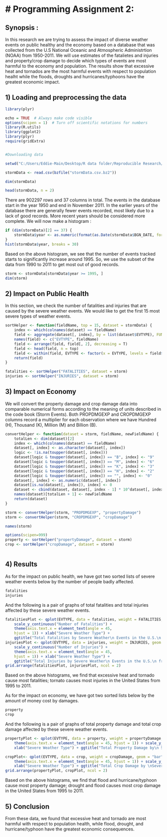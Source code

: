 # Programming Assignment 2:
========================================================

## Synopsis : 

In this research we are trying to assess the impact of diverse weather events on public healthy and the economy based on a database that was collected from the U.S National Oceanic and Atmospheric Administrtion (NOAA) from 1950-2011. We will use estimates of the fatalietes and injuries and property/crop damage to decide which types of events are most harmful to the economy and population. The results show that excessive heat and tornados are the most harmful events with respect to population healht while the floods, droughts and hurricanes/typhoons have the greatest economic impact.


## 1) Loading and preprocessing the data

```r

library(plyr)

echo = TRUE  # Always make code visible
options(scipen = 1)  # Turn off scientific notations for numbers
library(R.utils)
library(ggplot2)
library(plyr)
require(gridExtra)


#Downloading data

setwd("C:/Users/Eddie-Main/Desktop/R data folder/Reproducible Research/RepData_PeerAssessment2/")

stormData <- read.csv(bzfile("stormData.csv.bz2"))

dim(stormData)

head(stormData, n = 2)

```


There are 902297 rows and 37 columns in total. The events in the database start in the year 1950 and end in November 2011. In the earlier years of the database there are generally fewer events recorded, most likely due to a lack of good records. More recent years should be considered more complete. We will now make a histogram :

```r

if (dim(stormData)[2] == 37) {
    stormData$year <- as.numeric(format(as.Date(stormData$BGN_DATE, format = "%m/%d/%Y %H:%M:%S"), "%Y"))
}
hist(stormData$year, breaks = 30)


```

Based on the above histogram, we see that the number of events tracked starts to significantly increase around 1995. So, we use the subset of the data from 1990 to 2011 to get most out of good records.

```r

storm <- stormData[stormData$year >= 1995, ]
dim(storm)


```


## 2) Impact on Public Health

In this section, we check the number of fatalities and injuries that are caused by the severe weather events. We would like to get the first 15 most severe types of weather events.


```r

sortHelper <- function(fieldName, top = 15, dataset = stormData) {
    index <- which(colnames(dataset) == fieldName)
    field <- aggregate(dataset[, index], by = list(dataset$EVTYPE), FUN = "sum")
    names(field) <- c("EVTYPE", fieldName)
    field <- arrange(field, field[, 2], decreasing = T)
    field <- head(field, n = top)
    field <- within(field, EVTYPE <- factor(x = EVTYPE, levels = field$EVTYPE))
    return(field)
}

fatalities <- sortHelper("FATALITIES", dataset = storm)
injuries <- sortHelper("INJURIES", dataset = storm)


```

## 3) Impact on Economy

We will convert the property damage and crop damage data into comparable numerical forms according to the meaning of units described in the code book (Storm Events). Both PROPDMGEXP and CROPDMGEXP columns record a multiplier for each observation where we have Hundred (H), Thousand (K), Million (M) and Billion (B).

```r
convertHelper <- function(dataset = storm, fieldName, newFieldName) {
    totalLen <- dim(dataset)[2]
    index <- which(colnames(dataset) == fieldName)
    dataset[, index] <- as.character(dataset[, index])
    logic <- !is.na(toupper(dataset[, index]))
    dataset[logic & toupper(dataset[, index]) == "B", index] <- "9"
    dataset[logic & toupper(dataset[, index]) == "M", index] <- "6"
    dataset[logic & toupper(dataset[, index]) == "K", index] <- "3"
    dataset[logic & toupper(dataset[, index]) == "H", index] <- "2"
    dataset[logic & toupper(dataset[, index]) == "", index] <- "0"
    dataset[, index] <- as.numeric(dataset[, index])
    dataset[is.na(dataset[, index]), index] <- 0
    dataset <- cbind(dataset, dataset[, index - 1] * 10^dataset[, index])
    names(dataset)[totalLen + 1] <- newFieldName
    return(dataset)
}

storm <- convertHelper(storm, "PROPDMGEXP", "propertyDamage")
storm <- convertHelper(storm, "CROPDMGEXP", "cropDamage")

names(storm)

options(scipen=999)
property <- sortHelper("propertyDamage", dataset = storm)
crop <- sortHelper("cropDamage", dataset = storm)



```


## 4) Results

As for the impact on public health, we have got two sorted lists of severe weather events below by the number of people badly affected.


```r

fatalities
injuries

```

And the following is a pair of graphs of total fatalities and total injuries affected by these severe weather events.

```r

fatalitiesPlot <- qplot(EVTYPE, data = fatalities, weight = FATALITIES, geom = "bar", binwidth = 1) + 
    scale_y_continuous("Number of Fatalities") + 
    theme(axis.text.x = element_text(angle = 45, 
    hjust = 1)) + xlab("Severe Weather Type") + 
    ggtitle("Total Fatalities by Severe Weather\n Events in the U.S.\n from 1995 - 2011")
injuriesPlot <- qplot(EVTYPE, data = injuries, weight = INJURIES, geom = "bar", binwidth = 1) + 
    scale_y_continuous("Number of Injuries") + 
    theme(axis.text.x = element_text(angle = 45, 
    hjust = 1)) + xlab("Severe Weather Type") + 
    ggtitle("Total Injuries by Severe Weather\n Events in the U.S.\n from 1995 - 2011")
grid.arrange(fatalitiesPlot, injuriesPlot, ncol = 2)


```

Based on the above histograms, we find that excessive heat and tornado cause most fatalities; tornato causes most injuries in the United States from 1995 to 2011.

As for the impact on economy, we have got two sorted lists below by the amount of money cost by damages.

```r

property
crop

```

And the following is a pair of graphs of total property damage and total crop damage affected by these severe weather events.


```r

propertyPlot <- qplot(EVTYPE, data = property, weight = propertyDamage, geom = "bar", binwidth = 1) + 
    theme(axis.text.x = element_text(angle = 45, hjust = 1)) + scale_y_continuous("Property Damage in US dollars")+ 
    xlab("Severe Weather Type") + ggtitle("Total Property Damage by\n Severe Weather Events in\n the U.S. from 1995 - 2011")

cropPlot<- qplot(EVTYPE, data = crop, weight = cropDamage, geom = "bar", binwidth = 1) + 
    theme(axis.text.x = element_text(angle = 45, hjust = 1)) + scale_y_continuous("Crop Damage in US dollars") + 
    xlab("Severe Weather Type") + ggtitle("Total Crop Damage by \nSevere Weather Events in\n the U.S. from 1995 - 2011")
grid.arrange(propertyPlot, cropPlot, ncol = 2)

```


Based on the above histograms, we find that flood and hurricane/typhoon cause most property damage; drought and flood causes most crop damage in the United States from 1995 to 2011.

## 5) Conclusion

From these data, we found that excessive heat and tornado are most harmful with respect to population health, while flood, drought, and hurricane/typhoon have the greatest economic consequences.
